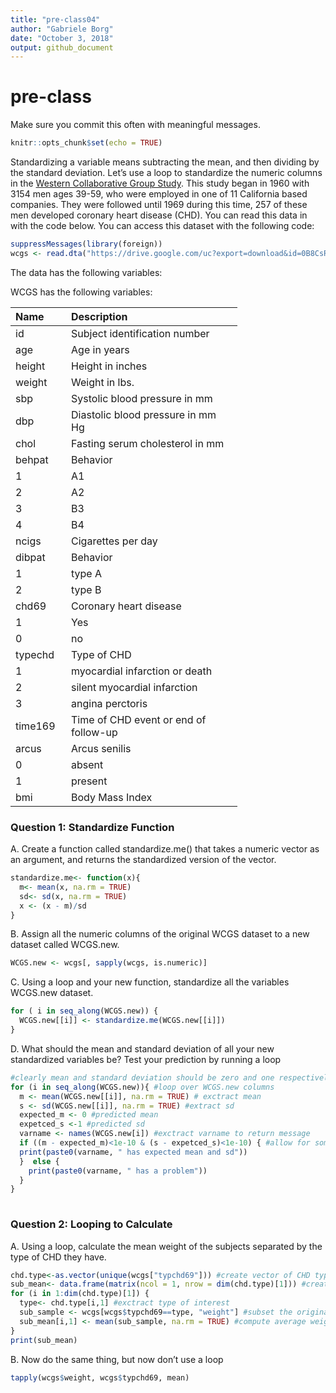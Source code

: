```yaml
---
title: "pre-class04"
author: "Gabriele Borg"
date: "October 3, 2018"
output: github_document
---
```


# pre-class


Make sure you commit this often with meaningful messages. 



```r
knitr::opts_chunk$set(echo = TRUE)
```





Standardizing a variable means subtracting the mean, and then dividing by the standard deviation. Let’s use a loop to standardize the numeric columns in the [Western Collaborative Group Study](https://clinicaltrials.gov/ct2/show/NCT00005174). This study began in 1960 with 3154 men ages 39-59, who were employed in one of 11 California based companies. They were followed until 1969 during this time, 257 of these men developed coronary heart disease (CHD). You can read this data in with the code below. You can access this dataset with the following code:

```R

suppressMessages(library(foreign))
wcgs <- read.dta("https://drive.google.com/uc?export=download&id=0B8CsRLdwqzbzYWxfN3ExQllBQkU")
```

The data has the following variables:



WCGS has the following variables:

-----------------------------------------------------------
Name    Description
------- -------------------------------------------
id      Subject identification number

age     Age in years

height  Height in inches

weight  Weight in lbs.

sbp     Systolic blood pressure in mm 

dbp     Diastolic blood pressure in mm Hg

chol    Fasting serum cholesterol in mm 

behpat  Behavior

  1       A1

  2       A2

  3       B3

  4       B4

ncigs   Cigarettes per day

dibpat  Behavior

1       type A

2       type B

chd69   Coronary heart disease

1       Yes

0       no

typechd Type of CHD

1       myocardial infarction or death

2       silent myocardial infarction

3       angina perctoris

time169 Time of CHD event or end of follow-up

arcus   Arcus senilis

0       absent

1       present

bmi     Body Mass Index
-----------------------------------------------------------




### Question 1: Standardize Function

A. Create a function called standardize.me() that takes a numeric vector as an argument, and returns the standardized version of the vector. 
```r
standardize.me<- function(x){
  m<- mean(x, na.rm = TRUE)
  sd<- sd(x, na.rm = TRUE)
  x <- (x - m)/sd
}
```

B. Assign all the numeric columns of the original WCGS dataset to a new dataset called WCGS.new.
```r
WCGS.new <- wcgs[, sapply(wcgs, is.numeric)]
```

C. Using a loop and your new function, standardize all the variables WCGS.new dataset.
```r
for ( i in seq_along(WCGS.new)) {
  WCGS.new[[i]] <- standardize.me(WCGS.new[[i]])
}
```

D. What should the mean and standard deviation of all your new standardized variables be? Test your prediction by running a loop
```r
#clearly mean and standard deviation should be zero and one respectively
for (i in seq_along(WCGS.new)){ #loop over WCGS.new columns
  m <- mean(WCGS.new[[i]], na.rm = TRUE) # exctract mean
  s <- sd(WCGS.new[[i]], na.rm = TRUE) #extract sd
  expected_m <- 0 #predicted mean
  expetced_s <-1 #predicted sd
  varname <- names(WCGS.new[i]) #exctract varname to return message
  if ((m - expected_m)<1e-10 & (s - expetced_s)<1e-10) { #allow for some small margin of error due to rounded approximations
  print(paste0(varname, " has expected mean and sd"))     
  }  else {
    print(paste0(varname, " has a problem"))
  }
}  
  

```





### Question 2: Looping to Calculate

A. Using a loop, calculate the mean weight of the subjects separated by the type of CHD they have.
```r
chd.type<-as.vector(unique(wcgs["typchd69"])) #create vector of CHD types
sub_mean<- data.frame(matrix(ncol = 1, nrow = dim(chd.type)[1])) #create empty data.frame to store averages
for (i in 1:dim(chd.type)[1]) {
  type<- chd.type[i,1] #exctract type of interest
  sub_sample <- wcgs[wcgs$typchd69==type, "weight"] #subset the original data.frame according to the CHd type
  sub_mean[i,1] <- mean(sub_sample, na.rm = TRUE) #compute average weight for a given CHD type
}
print(sub_mean)
```

B. Now do the same thing, but now don’t use a loop
```r
tapply(wcgs$weight, wcgs$typchd69, mean)
```

